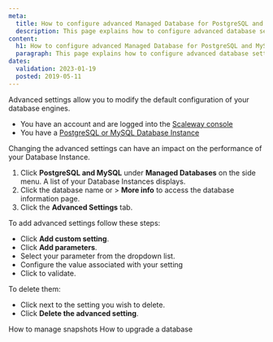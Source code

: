 ```yaml
---
meta:
  title: How to configure advanced Managed Database for PostgreSQL and MySQL settings 
  description: This page explains how to configure advanced database settings 
content:
  h1: How to configure advanced Managed Database for PostgreSQL and MySQL settings 
  paragraph: This page explains how to configure advanced database settings
dates:
  validation: 2023-01-19
  posted: 2019-05-11
---
```


Advanced settings allow you to modify the default configuration of your database engines. 

<Message type="requirement">

- You have an account and are logged into the [Scaleway console](https://console.scaleway.com)
- You have a [PostgreSQL or MySQL Database Instance](/managed-databases/postgresql-and-mysql/quickstart)

</Message>

<Message type="important">

Changing the advanced settings can have an impact on the performance of your Database Instance.

</Message>

1. Click **PostgreSQL and MySQL** under **Managed Databases** on the side menu. A list of your Database Instances displays.
2. Click the database name or <Icon name="more" /> > **More info** to access the database information page.
3. Click the **Advanced Settings** tab. 

To add advanced settings follow these steps:

- Click **Add custom setting**.
- Click **Add parameters**.
- Select your parameter from the dropdown list.
- Configure the value associated with your setting
- Click <Icon name="validate" /> to validate.

To delete them: 
- Click <Icon name="delete" /> next to the setting you wish to delete. 
- Click **Delete the advanced setting**.

<Navigation title="See Also">
  <PreviousButton to="/managed-databases/postgresql-and-mysql/how-to/manage-snapshots/">How to manage snapshots</PreviousButton>
  <NextButton to="/managed-databases/postgresql-and-mysql/how-to/upgrade-a-database">How to upgrade a database</NextButton>
</Navigation>
